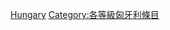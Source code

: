 {{Emptycat}}
{{Articles by Quality|topic=匈牙利|project=匈牙利|format=toc}}

[[Category:分類級条目|Hungary]]
[[Category:各等級匈牙利條目‎|Category:各等級匈牙利條目‎]]